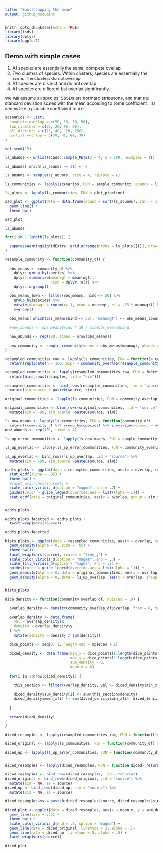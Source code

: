 ```yaml
---
title: "Bootstrapping the mean"
output: github_document
---
```


```r
knitr::opts_chunk$set(echo = TRUE)
library(isds)
library(dplyr)
library(ggplot2)
```

## Demo with simple cases

1. All species are essentially the same; complete overlap
2. Two clusters of species. Within clusters, species are essentially the same. The clusters do not overlap.
3. All species are distinct and do not overlap.
4. All species are different but overlap significantly.

We will assume all species' SBSDs are normal distributions, and that the standard deviation scales with the mean according to some coefficient. `.15` seems like a plausible coefficient to me. 

```r

scenarios <- list(
  complete_overlap = c(50, 50, 50, 50),
  two_clusters = c(20, 20, 90, 90),
  all_distinct = c(15, 40, 120, 250),
  partial_overlap = c(30, 45, 60, 75)
)

set.seed(15)

ls_abunds <- unlist(scads::sample_METE(s = 4, n = 200, nsamples = 1))

ls_abunds[ which(ls_abunds == 1)] <- 2

ls_abunds <- sample(ls_abunds, size = 4, replace = F)

ls_communities <- lapply(scenarios, FUN = sample_community, abunds = ls_abunds)

ls_plots <- lapply(ls_communities, FUN = plot_pipeline)
```


```r

sad_plot <- ggplot(data = data.frame(abund = sort(ls_abunds), rank = 1:4), aes(x = rank, y = abund)) +
  geom_line() +
  theme_bw()

sad_plot

ls_abunds
```

```r
for(i in 1:length(ls_plots)) {
  
  suppressWarnings(gridExtra::grid.arrange(grobs = ls_plots[[i]], nrow = 1, top = grid::textGrob(paste0(names(scenarios)[i], " + logseries SAD"),gp=grid::gpar(fontsize=12))))
}
```

```r

resample_community <- function(community_df) {
  
  obs_means <- community_df %>%
    dplyr::group_by(species) %>%
    dplyr::summarize(meanwgt = mean(wgt),
                     nind = dplyr::n()) %>%
    dplyr::ungroup()
  
  obs_means_lown <- filter(obs_means, nind <= 50) %>%
    group_by(species) %>%
    mutate(meanwgt = rnorm(n= 1, mean = meanwgt, sd = .15 * meanwgt)) %>%
    ungroup()
  
  obs_means[ which(obs_means$nind <= 50), "meanwgt"] <- obs_means_lown$meanwgt
  
  #new_abunds <- obs_means$nind * 50 / min(obs_means$nind)
  
  new_abunds <- rep(100, times = nrow(obs_means))
  
  new_community <- sample_community(means = obs_means$meanwgt, abunds = new_abunds)
}

```

```r

resampled_communities_raw <- lapply(ls_communities, FUN = function(a_community) 
  return(replicate(n = 100, expr = community_overlap(resample_community(a_community)), simplify = F)))

resampled_communities <- lapply(resampled_communities_raw, FUN = function(resamples)
  return(bind_rows(resamples, .id = "sim")))

resampled_communities <- bind_rows(resampled_communities, .id = "source") %>%
  mutate(sim_source = paste0(source, sim))

original_communities <- lapply(ls_communities, FUN = community_overlap)

original_communities <- bind_rows(original_communities, .id = "source") %>%
  mutate(sim = -99, sim_source =paste0(source, sim))

ls_new_means <- lapply(ls_communities, FUN = function(community_df) 
  return((community_df %>% group_by(species) %>% summarize(meanwgt = mean(wgt)) %>% ungroup())$meanwgt))
new_abunds <- rep(100, times = 4)

ls_up_error_communities <- lapply(ls_new_means, FUN = sample_community, abunds = new_abunds)

ls_up_overlap <- lapply(ls_up_error_communities, FUN = community_overlap) 

ls_up_overlap <- bind_rows(ls_up_overlap, .id = "source") %>%
  mutate(sim = -99, sim_source =paste0(source, sim))

```

```r

ecdfs_plots <- ggplot(data = resampled_communities, aes(x = overlap, color = source, group = sim_source)) +
  stat_ecdf(alpha = .05) +
  theme_bw() +
  #facet_wrap(vars(source)) +
  scale_color_viridis_d(option = "magma", end = .7) +
  guides(color = guide_legend(override.aes = list(alpha = 1))) +
  stat_ecdf(data = original_communities, aes(x = overlap, group = sim_source), alpha = 1, linetype = 2)


ecdfs_plots

ecdfs_plots_facetted <- ecdfs_plots +
  facet_wrap(vars(source))

ecdfs_plots_facetted
```


```r

hists_plots <- ggplot(data = resampled_communities, aes(x = overlap, color = source, fill = source, group = sim_source)) +
  geom_density(alpha = 0, size = .05) +
  theme_bw()+
  facet_wrap(vars(source), scales = "free_y") +
  scale_color_viridis_d(option = "magma", end = .7) +
  scale_fill_viridis_d(option = "magma", end = .7) +
  guides(color = guide_legend(override.aes = list(alpha = 1))) +
  geom_density(alpha = 0, data = original_communities, aes(x = overlap, group = sim_source), linetype = 2) +
  geom_density(alpha = 0, data = ls_up_overlap, aes(x = overlap, group = sim_source), linetype = 5)


hists_plots

```
```r

dice_density <- function(community_overlap_df, npieces = 10) {
  
  overlap_density <- density(community_overlap_df$overlap, from = 0, to = 1)
  
  overlap_density <- data.frame(
    val = overlap_density$x,
    density = overlap_density$y
  ) %>%
    mutate(density = density / sum(density))
  
  dice_points <- seq(0, 1, length.out = npieces + 1)
  
  diced_density <- data.frame(min_x = dice_points[1:length(dice_points) - 1],
                              max_x = dice_points[2:length(dice_points)], 
                              sum_density = 0,
                              mean_x = 0)
  
  for(i in 1:nrow(diced_density)) {
    
    this_section <- filter(overlap_density, val >= diced_density$min_x[i], val < diced_density$max_x[i])
    
    diced_density$sum_density[i] <- sum(this_section$density)
    diced_density$mean_x[i] <- sum(diced_density$min_x[i], diced_density$max_x[i]) / 2
    
  }
  
  return(diced_density)
  
}

```


```r
diced_resamples <- lapply(resampled_communities_raw, FUN = function(list_of_community_df) return(lapply(list_of_community_df, FUN = function(community_df) return(dice_density(community_df, npieces = 20)))))

diced_original <- lapply(ls_communities, FUN = function(community_df) return(dice_density(community_overlap(community_df), npieces = 20)))

diced_up <- lapply(ls_up_error_communities, FUN = function(community_df) return(dice_density(community_overlap(community_df), npieces = 20)))


diced_resamples <- lapply(diced_resamples, FUN = function(diced) return(bind_rows(diced, .id = "sim")))

diced_resamples <- bind_rows(diced_resamples, .id = "source")
diced_original <- bind_rows(diced_original, .id = "source") %>%
  mutate(sim = NA, ss = source)
diced_up <- bind_rows(diced_up, .id = "source") %>%
  mutate(sim = NA, ss = source)

diced_resamples$ss = paste0(diced_resamples$source, diced_resamples$sim)
```

```r
diced_plot <- ggplot(data = diced_resamples, aes(x = mean_x, y = sum_density, color = source, group = ss)) +
  geom_line(size = .03) +
  theme_bw() +
  scale_color_viridis_d(end = .7, option = "magma") +
  geom_line(data = diced_original, linetype = 3, alpha = 1)+
  geom_line(data = diced_up, linetype = 5, alpha = .5) +
  facet_wrap(vars(source))

diced_plot
```
